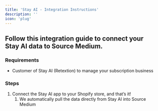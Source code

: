 ```yaml
---
title: 'Stay AI - Integration Instructions'
description: ''
icon: 'plug'
---
```


## Follow this integration guide to connect your Stay AI data to Source Medium.

### Requirements

- Customer of Stay AI (Retextion) to manage your subscription business

### Steps

1. Connect the Stay AI app to your Shopify store, and that’s it! 
    1. We automatically pull the data directly from Stay AI into Source Medium